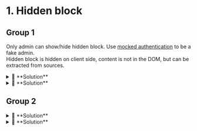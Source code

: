 
# 1. Hidden block

## Group 1

Only admin can show/hide hidden block. Use <a href="?mockAuth" target="_blank">mocked authentication</a> to be a fake admin.  
Hidden block is hidden on client side, content is not in the DOM, but can be extracted from sources.  

<Hidden until="101">
  <details>
    <summary>🙌 **Solution**</summary>
    <div>
```bash
echo foo
```
    </div>
  </details>
</Hidden>
<Hidden until="102" label="Hidden with custom label.">
  <details>
    <summary>🙌 **Solution**</summary>
    <div>![coucou](./assets/dino-coucou.png)</div>
  </details>
</Hidden>

## Group 2

<Hidden until="101" group="group-2">
  <details>
    <summary>🙌 **Solution**</summary>
    <div>
```bash
echo foo
```
    </div>
  </details>
</Hidden>
<Hidden until="102" group="group-2">
  <details>
    <summary>🙌 **Solution**</summary>
    <div>![coucou](./assets/dino-coucou.png)</div>
  </details>
</Hidden>